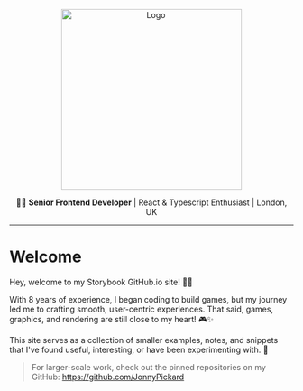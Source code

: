 
<Meta name="Introduction" title="Introduction" />

<p align="center">
  <a
    title="Github Repository"
    href="https://github.com/JonnyPickard/JonnyPickard.github.io"
  >
    <img src={logoText} alt="Logo" width="320px" />
  </a>
</p>

<p align="center">
  👨‍💻 <b>Senior Frontend Developer</b> | React & Typescript Enthusiast | London,
  UK
</p>

<hr />

# Welcome

Hey, welcome to my Storybook GitHub.io site! 👋🏼

With 8 years of experience, I began coding to build games, but my journey led me to crafting smooth, user-centric experiences. That said, games, graphics, and rendering are still close to my heart! 🎮✨

This site serves as a collection of smaller examples, notes, and snippets that I've found useful, interesting, or have been experimenting with. 🚀

> For larger-scale work, check out the pinned repositories on my GitHub: <a href="https://github.com/JonnyPickard">https://github.com/JonnyPickard</a>
